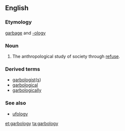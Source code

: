 ==English==
===Etymology===
[[garbage]] and [[-ology]]

===Noun===
{{en-noun|-}}
#The anthropological study of society through [[refuse]].

===Derived terms===
*[[garbologist]]([[garbologists|s]])
*[[garbological]]
*[[garbologically]]

===See also===
*[[ufology]]

[[et:garbology]]
[[ta:garbology]]